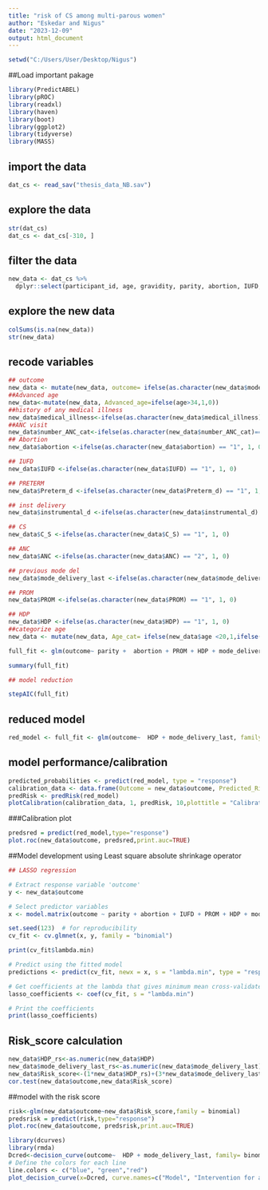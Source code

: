 ---
title: "risk of CS among multi-parous women"
author: "Eskedar and Nigus"
date: "2023-12-09"
output: html_document
---


```{r}
setwd("C:/Users/User/Desktop/Nigus")
```
##Load important pakage 
```{r}
library(PredictABEL)
library(pROC)
library(readxl)
library(haven)
library(boot)
library(ggplot2)
library(tidyverse)
library(MASS)
```

## import the data
```{r}
dat_cs <- read_sav("thesis_data_NB.sav")
```

## explore the data
```{r}
str(dat_cs)
dat_cs <- dat_cs[-310, ]
```

## filter the data
```{r}
new_data <- dat_cs %>% 
  dplyr::select(participant_id, age, gravidity, parity, abortion, IUFD, Preterm_d, instrumental_d, C_S, ANC, mode_delivery_last, DM, PROM, PTL, APH, HDP, mode_delivery,medical_illness,number_ANC_cat)
```

## explore the new data
```{r}
colSums(is.na(new_data))
str(new_data)
```

## recode variables
```{r}
## outcome
new_data <- mutate(new_data, outcome= ifelse(as.character(new_data$mode_delivery) == "5", 1, 0))
##Advanced age
new_data<-mutate(new_data, Advanced_age=ifelse(age>34,1,0))
##history of any medical illness 
new_data$medical_illness<-ifelse(as.character(new_data$medical_illness)=="1", 1, 0)
##ANC visit
new_data$number_ANC_cat<-ifelse(as.character(new_data$number_ANC_cat)=="1", 1, 0)
## Abortion
new_data$abortion <-ifelse(as.character(new_data$abortion) == "1", 1, 0)

## IUFD
new_data$IUFD <-ifelse(as.character(new_data$IUFD) == "1", 1, 0)

## PRETERM
new_data$Preterm_d <-ifelse(as.character(new_data$Preterm_d) == "1", 1, 0)

## inst delivery
new_data$instrumental_d <-ifelse(as.character(new_data$instrumental_d) == "1", 1, 0)

## CS
new_data$C_S <-ifelse(as.character(new_data$C_S) == "1", 1, 0)

## ANC
new_data$ANC <-ifelse(as.character(new_data$ANC) == "2", 1, 0)

## previous mode del
new_data$mode_delivery_last <-ifelse(as.character(new_data$mode_delivery_last) == "2", 1, 0)

## PROM
new_data$PROM <-ifelse(as.character(new_data$PROM) == "1", 1, 0)

## HDP
new_data$HDP <-ifelse(as.character(new_data$HDP) == "1", 1, 0)
##categorize age 
new_data <- mutate(new_data, Age_cat= ifelse(new_data$age <20,1,ifelse(new_data$age >34,2,0)))
```
 
```{r}
full_fit <- glm(outcome~ parity +  abortion + PROM + HDP + mode_delivery_last + ANC+Advanced_age+number_ANC_cat+medical_illness, family= binomial, data = new_data)

summary(full_fit)

## model reduction

stepAIC(full_fit)
```

## reduced model
```{r}
red_model <- full_fit <- glm(outcome~  HDP + mode_delivery_last, family= binomial, data = new_data)
```

## model performance/calibration 
```{r}
predicted_probabilities <- predict(red_model, type = "response")
calibration_data <- data.frame(Outcome = new_data$outcome, Predicted_Risks = predicted_probabilities)
predRisk <- predRisk(red_model)
plotCalibration(calibration_data, 1, predRisk, 10,plottitle = "Calibration_of_the_model")
```
###Calibration plot
```{r}
predsred = predict(red_model,type="response")
plot.roc(new_data$outcome, predsred,print.auc=TRUE)
```
##Model development using Least square absolute shrinkage operator 
```{r}
## LASSO regression

# Extract response variable 'outcome'
y <- new_data$outcome

# Select predictor variables
x <- model.matrix(outcome ~ parity + abortion + IUFD + PROM + HDP + mode_delivery_last + ANC, data = new_data)[,-1]

set.seed(123)  # for reproducibility
cv_fit <- cv.glmnet(x, y, family = "binomial")

print(cv_fit$lambda.min)

# Predict using the fitted model
predictions <- predict(cv_fit, newx = x, s = "lambda.min", type = "response")

# Get coefficients at the lambda that gives minimum mean cross-validated error
lasso_coefficients <- coef(cv_fit, s = "lambda.min")

# Print the coefficients
print(lasso_coefficients)
```

## Risk_score calculation 
```{r}
new_data$HDP_rs<-as.numeric(new_data$HDP)
new_data$mode_delivery_last_rs<-as.numeric(new_data$mode_delivery_last)
new_data$Risk_score<-(1*new_data$HDP_rs)+(3*new_data$mode_delivery_last_rs)
cor.test(new_data$outcome,new_data$Risk_score)
```

##model with the risk score 
```{r}
risk<-glm(new_data$outcome~new_data$Risk_score,family = binomial)
predsrisk = predict(risk,type="response")
plot.roc(new_data$outcome, predsrisk,print.auc=TRUE)
```
```{r}
library(dcurves)
library(rmda)
Dcred<-decision_curve(outcome~  HDP + mode_delivery_last, family= binomial, data = new_data,thresholds = seq(0, 1, by = .01),confidence.intervals = 0.95) 
# Define the colors for each line
line.colors <- c("blue", "green","red")
plot_decision_curve(x=Dcred, curve.names=c("Model", "Intervention for all", "Intervention for none"), cost.benefit.axis = TRUE,col = line.colors)
```

